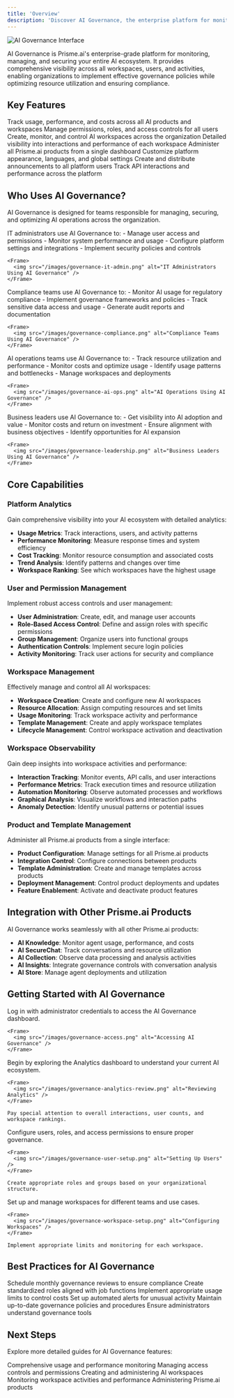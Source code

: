 ```yaml
---
title: 'Overview'
description: 'Discover AI Governance, the enterprise platform for monitoring and managing your AI ecosystem'
---
```


<Frame>
  <img src="/images/ai-governance.png" alt="AI Governance Interface" />
</Frame>

AI Governance is Prisme.ai's enterprise-grade platform for monitoring, managing, and securing your entire AI ecosystem. It provides comprehensive visibility across all workspaces, users, and activities, enabling organizations to implement effective governance policies while optimizing resource utilization and ensuring compliance.

## Key Features

<CardGroup cols={2}>
  <Card title="Centralized Analytics" icon="chart-line">
    Track usage, performance, and costs across all AI products and workspaces
  </Card>
  <Card title="User Management" icon="users-gear">
    Manage permissions, roles, and access controls for all users
  </Card>
  <Card title="Workspace Management" icon="folder-tree">
    Create, monitor, and control AI workspaces across the organization
  </Card>
  <Card title="Workspace Observability" icon="magnifying-glass-chart">
    Detailed visibility into interactions and performance of each workspace
  </Card>
  <Card title="Products Management" icon="cubes">
    Administer all Prisme.ai products from a single dashboard
  </Card>
  <Card title="System Configuration" icon="sliders">
    Customize platform appearance, languages, and global settings
  </Card>
  <Card title="News Management" icon="newspaper">
    Create and distribute announcements to all platform users
  </Card>
  <Card title="API Monitoring" icon="code">
    Track API interactions and performance across the platform
  </Card>
</CardGroup>

## Who Uses AI Governance?

AI Governance is designed for teams responsible for managing, securing, and optimizing AI operations across the organization.

<Tabs>
  <Tab title="IT Administrators">
    IT administrators use AI Governance to:
    - Manage user access and permissions
    - Monitor system performance and usage
    - Configure platform settings and integrations
    - Implement security policies and controls
    
    <Frame>
      <img src="/images/governance-it-admin.png" alt="IT Administrators Using AI Governance" />
    </Frame>
  </Tab>
  
  <Tab title="Compliance Officers">
    Compliance teams use AI Governance to:
    - Monitor AI usage for regulatory compliance
    - Implement governance frameworks and policies
    - Track sensitive data access and usage
    - Generate audit reports and documentation
    
    <Frame>
      <img src="/images/governance-compliance.png" alt="Compliance Teams Using AI Governance" />
    </Frame>
  </Tab>
  
  <Tab title="AI Operations">
    AI operations teams use AI Governance to:
    - Track resource utilization and performance
    - Monitor costs and optimize usage
    - Identify usage patterns and bottlenecks
    - Manage workspaces and deployments
    
    <Frame>
      <img src="/images/governance-ai-ops.png" alt="AI Operations Using AI Governance" />
    </Frame>
  </Tab>
  
  <Tab title="Business Leaders">
    Business leaders use AI Governance to:
    - Get visibility into AI adoption and value
    - Monitor costs and return on investment
    - Ensure alignment with business objectives
    - Identify opportunities for AI expansion
    
    <Frame>
      <img src="/images/governance-leadership.png" alt="Business Leaders Using AI Governance" />
    </Frame>
  </Tab>
</Tabs>

## Core Capabilities

### Platform Analytics

Gain comprehensive visibility into your AI ecosystem with detailed analytics:

- **Usage Metrics**: Track interactions, users, and activity patterns
- **Performance Monitoring**: Measure response times and system efficiency
- **Cost Tracking**: Monitor resource consumption and associated costs
- **Trend Analysis**: Identify patterns and changes over time
- **Workspace Ranking**: See which workspaces have the highest usage

### User and Permission Management

Implement robust access controls and user management:

- **User Administration**: Create, edit, and manage user accounts
- **Role-Based Access Control**: Define and assign roles with specific permissions
- **Group Management**: Organize users into functional groups
- **Authentication Controls**: Implement secure login policies
- **Activity Monitoring**: Track user actions for security and compliance

### Workspace Management

Effectively manage and control all AI workspaces:


- **Workspace Creation**: Create and configure new AI workspaces
- **Resource Allocation**: Assign computing resources and set limits
- **Usage Monitoring**: Track workspace activity and performance
- **Template Management**: Create and apply workspace templates
- **Lifecycle Management**: Control workspace activation and deactivation

### Workspace Observability

Gain deep insights into workspace activities and performance:


- **Interaction Tracking**: Monitor events, API calls, and user interactions
- **Performance Metrics**: Track execution times and resource utilization
- **Automation Monitoring**: Observe automated processes and workflows
- **Graphical Analysis**: Visualize workflows and interaction paths
- **Anomaly Detection**: Identify unusual patterns or potential issues

### Product and Template Management

Administer all Prisme.ai products from a single interface:


- **Product Configuration**: Manage settings for all Prisme.ai products
- **Integration Control**: Configure connections between products
- **Template Administration**: Create and manage templates across products
- **Deployment Management**: Control product deployments and updates
- **Feature Enablement**: Activate and deactivate product features

## Integration with Other Prisme.ai Products

AI Governance works seamlessly with all other Prisme.ai products:


- **AI Knowledge**: Monitor agent usage, performance, and costs
- **AI SecureChat**: Track conversations and resource utilization
- **AI Collection**: Observe data processing and analysis activities
- **AI Insights**: Integrate governance controls with conversation analysis
- **AI Store**: Manage agent deployments and utilization

## Getting Started with AI Governance

<Steps>
  <Step title="Access AI Governance">
    Log in with administrator credentials to access the AI Governance dashboard.
    
    <Frame>
      <img src="/images/governance-access.png" alt="Accessing AI Governance" />
    </Frame>
  </Step>
  
  <Step title="Review analytics">
    Begin by exploring the Analytics dashboard to understand your current AI ecosystem.
    
    <Frame>
      <img src="/images/governance-analytics-review.png" alt="Reviewing Analytics" />
    </Frame>
    
    Pay special attention to overall interactions, user counts, and workspace rankings.
  </Step>
  
  <Step title="Manage users and permissions">
    Configure users, roles, and access permissions to ensure proper governance.
    
    <Frame>
      <img src="/images/governance-user-setup.png" alt="Setting Up Users" />
    </Frame>
    
    Create appropriate roles and groups based on your organizational structure.
  </Step>
  
  <Step title="Configure workspaces">
    Set up and manage workspaces for different teams and use cases.
    
    <Frame>
      <img src="/images/governance-workspace-setup.png" alt="Configuring Workspaces" />
    </Frame>
    
    Implement appropriate limits and monitoring for each workspace.
  </Step>
</Steps>

## Best Practices for AI Governance

<CardGroup cols={2}>
  <Card title="Regular Audits" icon="clipboard-check">
    Schedule monthly governance reviews to ensure compliance
  </Card>
  <Card title="Role Standardization" icon="users">
    Create standardized roles aligned with job functions
  </Card>
  <Card title="Usage Quotas" icon="gauge">
    Implement appropriate usage limits to control costs
  </Card>
  <Card title="Monitoring Automation" icon="robot">
    Set up automated alerts for unusual activity
  </Card>
  <Card title="Documentation" icon="file-lines">
    Maintain up-to-date governance policies and procedures
  </Card>
  <Card title="Regular Training" icon="graduation-cap">
    Ensure administrators understand governance tools
  </Card>
</CardGroup>

## Next Steps

Explore more detailed guides for AI Governance features:

<CardGroup cols={2}>
  <Card
    title="Analytics"
    icon="chart-line"
    href="analytics"
  >
    Comprehensive usage and performance monitoring
  </Card>
  <Card
    title="User Management"
    icon="users-gear"
    href="users-permissions"
  >
    Managing access controls and permissions
  </Card>
  <Card
    title="Workspace Management"
    icon="folder-tree"
    href="workspaces-management"
  >
    Creating and administering AI workspaces
  </Card>
  <Card
    title="Workspace Observability"
    icon="magnifying-glass-chart"
    href="workspaces-observability"
  >
    Monitoring workspace activities and performance
  </Card>
  <Card
    title="Product Management"
    icon="cubes"
    href="products-template-management"
  >
    Administering Prisme.ai products
  </Card>
</CardGroup>